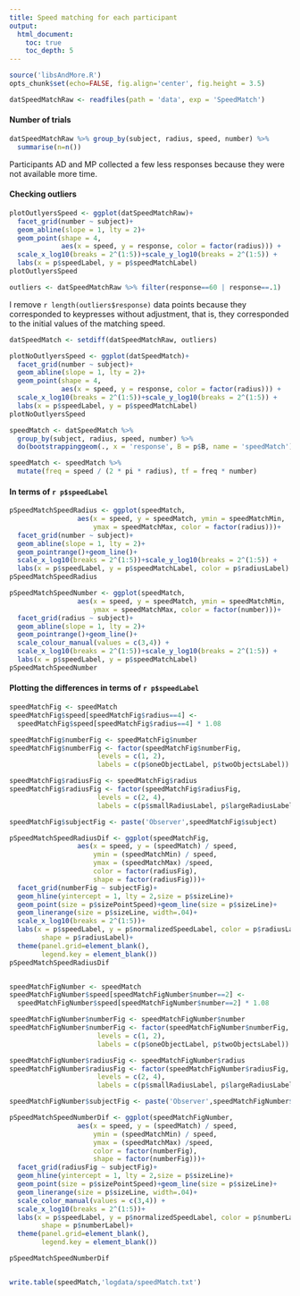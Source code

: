 ```yaml
---
title: Speed matching for each participant
output: 
  html_document:
    toc: true
    toc_depth: 5
---
```

```r
source('libsAndMore.R')
opts_chunk$set(echo=FALSE, fig.align='center', fig.height = 3.5)
```

```r
datSpeedMatchRaw <- readfiles(path = 'data', exp = 'SpeedMatch')
```

#### Number of trials 
```r
datSpeedMatchRaw %>% group_by(subject, radius, speed, number) %>% 
  summarise(n=n())
```
Participants AD and MP collected a few less responses because they were not available more time. 

#### Checking outliers
```r
plotOutlyersSpeed <- ggplot(datSpeedMatchRaw)+
  facet_grid(number ~ subject)+
  geom_abline(slope = 1, lty = 2)+
  geom_point(shape = 4, 
             aes(x = speed, y = response, color = factor(radius))) +
  scale_x_log10(breaks = 2^(1:5))+scale_y_log10(breaks = 2^(1:5)) +
  labs(x = p$speedLabel, y = p$speedMatchLabel)
plotOutlyersSpeed

outliers <- datSpeedMatchRaw %>% filter(response==60 | response==.1)
```
I remove `r length(outliers$response)` data points because they corresponded to keypresses without adjustment, that is, they corresponded to the initial values of the matching speed.  

```r
datSpeedMatch <- setdiff(datSpeedMatchRaw, outliers)

plotNoOutlyersSpeed <- ggplot(datSpeedMatch)+
  facet_grid(number ~ subject)+
  geom_abline(slope = 1, lty = 2)+
  geom_point(shape = 4, 
             aes(x = speed, y = response, color = factor(radius))) +
  scale_x_log10(breaks = 2^(1:5))+scale_y_log10(breaks = 2^(1:5)) +
  labs(x = p$speedLabel, y = p$speedMatchLabel)
plotNoOutlyersSpeed
```

```r
speedMatch <- datSpeedMatch %>% 
  group_by(subject, radius, speed, number) %>% 
  do(bootstrappinggeom(., x = 'response', B = p$B, name = 'speedMatch')) 

speedMatch <- speedMatch %>% 
  mutate(freq = speed / (2 * pi * radius), tf = freq * number)
```

#### In terms of `r p$speedLabel` 
```r
pSpeedMatchSpeedRadius <- ggplot(speedMatch, 
                 aes(x = speed, y = speedMatch, ymin = speedMatchMin, 
                     ymax = speedMatchMax, color = factor(radius)))+
  facet_grid(number ~ subject)+
  geom_abline(slope = 1, lty = 2)+
  geom_pointrange()+geom_line()+
  scale_x_log10(breaks = 2^(1:5))+scale_y_log10(breaks = 2^(1:5)) +
  labs(x = p$speedLabel, y = p$speedMatchLabel, color = p$radiusLabel)
pSpeedMatchSpeedRadius

pSpeedMatchSpeedNumber <- ggplot(speedMatch, 
                 aes(x = speed, y = speedMatch, ymin = speedMatchMin, 
                     ymax = speedMatchMax, color = factor(number)))+
  facet_grid(radius ~ subject)+
  geom_abline(slope = 1, lty = 2)+
  geom_pointrange()+geom_line()+
  scale_colour_manual(values = c(3,4)) +
  scale_x_log10(breaks = 2^(1:5))+scale_y_log10(breaks = 2^(1:5)) +
  labs(x = p$speedLabel, y = p$speedMatchLabel)
pSpeedMatchSpeedNumber
```

#### Plotting the differences in terms of `r p$speedLabel` 
```r
speedMatchFig <- speedMatch
speedMatchFig$speed[speedMatchFig$radius==4] <- 
  speedMatchFig$speed[speedMatchFig$radius==4] * 1.08

speedMatchFig$numberFig <- speedMatchFig$number
speedMatchFig$numberFig <- factor(speedMatchFig$numberFig,
                      levels = c(1, 2),
                      labels = c(p$oneObjectLabel, p$twoObjectsLabel))

speedMatchFig$radiusFig <- speedMatchFig$radius
speedMatchFig$radiusFig <- factor(speedMatchFig$radiusFig,
                      levels = c(2, 4),
                      labels = c(p$smallRadiusLabel, p$largeRadiusLabel))

speedMatchFig$subjectFig <- paste('Observer',speedMatchFig$subject)

pSpeedMatchSpeedRadiusDif <- ggplot(speedMatchFig, 
                 aes(x = speed, y = (speedMatch) / speed, 
                     ymin = (speedMatchMin) / speed, 
                     ymax = (speedMatchMax) /speed, 
                     color = factor(radiusFig),
                     shape = factor(radiusFig)))+
  facet_grid(numberFig ~ subjectFig)+
  geom_hline(yintercept = 1, lty = 2,size = p$sizeLine)+
  geom_point(size = p$sizePointSpeed)+geom_line(size = p$sizeLine)+
  geom_linerange(size = p$sizeLine, width=.04)+
  scale_x_log10(breaks = 2^(1:5))+
  labs(x = p$speedLabel, y = p$normalizedSpeedLabel, color = p$radiusLabel,
        shape = p$radiusLabel)+
  theme(panel.grid=element_blank(),
        legend.key = element_blank())
pSpeedMatchSpeedRadiusDif


speedMatchFigNumber <- speedMatch
speedMatchFigNumber$speed[speedMatchFigNumber$number==2] <- 
  speedMatchFigNumber$speed[speedMatchFigNumber$number==2] * 1.08

speedMatchFigNumber$numberFig <- speedMatchFigNumber$number
speedMatchFigNumber$numberFig <- factor(speedMatchFigNumber$numberFig,
                      levels = c(1, 2),
                      labels = c(p$oneObjectLabel, p$twoObjectsLabel))

speedMatchFigNumber$radiusFig <- speedMatchFigNumber$radius
speedMatchFigNumber$radiusFig <- factor(speedMatchFigNumber$radiusFig,
                      levels = c(2, 4),
                      labels = c(p$smallRadiusLabel, p$largeRadiusLabel))

speedMatchFigNumber$subjectFig <- paste('Observer',speedMatchFigNumber$subject)

pSpeedMatchSpeedNumberDif <- ggplot(speedMatchFigNumber, 
                 aes(x = speed, y = (speedMatch) / speed, 
                     ymin = (speedMatchMin) / speed, 
                     ymax = (speedMatchMax) /speed, 
                     color = factor(numberFig),
                     shape = factor(numberFig)))+
  facet_grid(radiusFig ~ subjectFig)+
  geom_hline(yintercept = 1, lty = 2,size = p$sizeLine)+
  geom_point(size = p$sizePointSpeed)+geom_line(size = p$sizeLine)+
  geom_linerange(size = p$sizeLine, width=.04)+
  scale_color_manual(values = c(3,4)) +
  scale_x_log10(breaks = 2^(1:5))+
  labs(x = p$speedLabel, y = p$normalizedSpeedLabel, color = p$numberLabel,
        shape = p$numberLabel)+
  theme(panel.grid=element_blank(),
        legend.key = element_blank())

pSpeedMatchSpeedNumberDif



```

```r
write.table(speedMatch,'logdata/speedMatch.txt')
```
